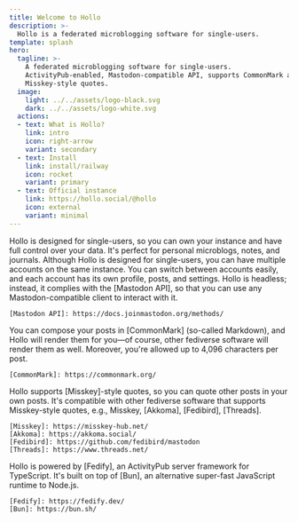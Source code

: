 ```yaml
---
title: Welcome to Hollo
description: >-
  Hollo is a federated microblogging software for single-users.
template: splash
hero:
  tagline: >-
    A federated microblogging software for single-users.
    ActivityPub-enabled, Mastodon-compatible API, supports CommonMark and
    Misskey-style quotes.
  image:
    light: ../../assets/logo-black.svg
    dark: ../../assets/logo-white.svg
  actions:
  - text: What is Hollo?
    link: intro
    icon: right-arrow
    variant: secondary
  - text: Install
    link: install/railway
    icon: rocket
    variant: primary
  - text: Official instance
    link: https://hollo.social/@hollo
    icon: external
    variant: minimal
---
```



<CardGrid>
  <Card title="For single-users" icon="seti:lock">
    Hollo is designed for single-users, so you can own your instance
    and have full control over your data. It's perfect for personal microblogs,
    notes, and journals.
  </Card>
  <Card title="Multiple accounts" icon="seti:folder">
    Although Hollo is designed for single-users, you can have multiple accounts
    on the same instance. You can switch between accounts easily, and each
    account has its own profile, posts, and settings.
  </Card>
  <Card title="Mastodon-compatible API" icon="puzzle">
    Hollo is headless; instead, it complies with the [Mastodon API],
    so that you can use any Mastodon-compatible client to interact with it.

    [Mastodon API]: https://docs.joinmastodon.org/methods/
  </Card>
  <Card title="CommonMark" icon="seti:markdown">
    You can compose your posts in [CommonMark] (so-called Markdown),
    and Hollo will render them for you&mdash;of course, other fediverse software
    will render them as well.  Moreover, you're allowed up to 4,096 characters
    per post.

    [CommonMark]: https://commonmark.org/
  </Card>
  <Card title="Misskey-style quotes" icon="comment">
    Hollo supports [Misskey]-style quotes, so you can quote other posts
    in your own posts. It's compatible with other fediverse software that
    supports Misskey-style quotes, e.g., Misskey, [Akkoma], [Fedibird],
    [Threads].

    [Misskey]: https://misskey-hub.net/
    [Akkoma]: https://akkoma.social/
    [Fedibird]: https://github.com/fedibird/mastodon
    [Threads]: https://www.threads.net/
  </Card>
  <Card title="Powered by Fedify &amp; Bun" icon="bun">
    Hollo is powered by [Fedify], an ActivityPub server framework for TypeScript.
    It's built on top of [Bun], an alternative super-fast JavaScript runtime
    to Node.js.

    [Fedify]: https://fedify.dev/
    [Bun]: https://bun.sh/
  </Card>
</CardGrid>
